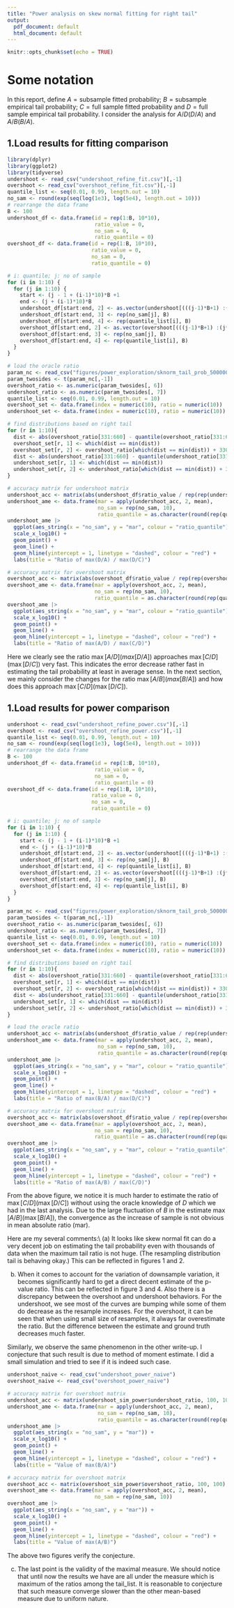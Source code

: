 ```yaml
---
title: "Power analysis on skew normal fitting for right tail"
output:
  pdf_document: default
  html_document: default
---
```



```r
knitr::opts_chunk$set(echo = TRUE)
```

# Some notation

In this report, define $A= \text{subsample fitted probability}$;
$B = \text{subsample empirical tail probability}$; $C = \text{full sample fitted probability}$ and
$D=\text{full sample empirical tail probability}$. I consider the analysis for $A/D (D/A)$ and $A/B (B/A)$.

## 1.Load results for fitting comparison


```r
library(dplyr)
library(ggplot2)
library(tidyverse)
undershoot <- read_csv("undershoot_refine_fit.csv")[,-1]
overshoot <- read_csv("overshoot_refine_fit.csv")[,-1]
quantile_list <- seq(0.01, 0.99, length.out = 10)
no_sam <- round(exp(seq(log(1e3), log(5e4), length.out = 10)))
# rearrange the data frame
B <- 100
undershoot_df <- data.frame(id = rep(1:B, 10*10),
                            ratio_value = 0,
                            no_sam = 0,
                            ratio_quantile = 0)
overshoot_df <- data.frame(id = rep(1:B, 10*10),
                           ratio_value = 0,
                           no_sam = 0,
                           ratio_quantile = 0)

# i: quantile; j: no of sample
for (i in 1:10) {
  for (j in 1:10) {
    start <- (j - 1 + (i-1)*10)*B +1
    end <- (j + (i-1)*10)*B
    undershoot_df[start:end, 2] <- as.vector(undershoot[(((j-1)*B+1) :(j*B)), (i-1)*3+2])[[1]]
    undershoot_df[start:end, 3] <- rep(no_sam[j], B)
    undershoot_df[start:end, 4] <- rep(quantile_list[i], B)
    overshoot_df[start:end, 2] <- as.vector(overshoot[(((j-1)*B+1) :(j*B)), (i-1)*3+2])[[1]]
    overshoot_df[start:end, 3] <- rep(no_sam[j], B)
    overshoot_df[start:end, 4] <- rep(quantile_list[i], B)
  }
}

# load the oracle ratio
param_nc <- read_csv("figures/power_exploration/sknorm_tail_prob_500000_resamples_0.96_percentile/param_twosides.csv")
param_twosides <- t(param_nc[,-1])
overshoot_ratio <- as.numeric(param_twosides[, 6])
undershoot_ratio <- as.numeric(param_twosides[, 7])
quantile_list <- seq(0.01, 0.99, length.out = 10)
overshoot_set <- data.frame(index = numeric(10), ratio = numeric(10))
undershoot_set <- data.frame(index = numeric(10), ratio = numeric(10))

# find distributions based on right tail
for (r in 1:10){
  dist <- abs(overshoot_ratio[331:660] - quantile(overshoot_ratio[331:660], quantile_list[r]))
  overshoot_set[r, 1] <- which(dist == min(dist))
  overshoot_set[r, 2] <- overshoot_ratio[which(dist == min(dist)) + 330]
  dist <- abs(undershoot_ratio[331:660] - quantile(undershoot_ratio[331:660], quantile_list[r]))
  undershoot_set[r, 1] <- which(dist == min(dist))
  undershoot_set[r, 2] <- undershoot_ratio[which(dist == min(dist)) + 330]
}

# accuracy matrix for undershoot matrix
undershoot_acc <- matrix(abs(undershoot_df$ratio_value / rep(rep(undershoot_set$ratio, each = 10), each = B)), 100, 100)
undershoot_ame <- data.frame(mar = apply(undershoot_acc, 2, mean),
                             no_sam = rep(no_sam, 10), 
                             ratio_quantile = as.character(round(rep(quantile_list, each = 10), 2)))
undershoot_ame |>
  ggplot(aes_string(x = "no_sam", y = "mar", colour = "ratio_quantile")) +
  scale_x_log10() +
  geom_point() +
  geom_line() +
  geom_hline(yintercept = 1, linetype = "dashed", colour = "red") +
  labs(title = "Ratio of max(D/A) / max(D/C)")

# accuracy matrix for overshoot matrix
overshoot_acc <- matrix(abs(overshoot_df$ratio_value / rep(rep(overshoot_set$ratio, each = 10), each = B)), 100, 100)
overshoot_ame <- data.frame(mar = apply(overshoot_acc, 2, mean),
                            no_sam = rep(no_sam, 10), 
                            ratio_quantile = as.character(round(rep(quantile_list, each = 10), 2)))
overshoot_ame |>
  ggplot(aes_string(x = "no_sam", y = "mar", colour = "ratio_quantile")) +
  scale_x_log10() +
  geom_point() +
  geom_line() +
  geom_hline(yintercept = 1, linetype = "dashed", colour = "red") +
  labs(title = "Ratio of max(A/D) / max(C/D)")
```

Here we clearly see the ratio $\max[A/D] (max[D/A])$ approaches $\max[C/D] (\max[D/C])$ very fast. This indicates the error decrease rather fast in estimating the tail probability at least in average sense. In the next section, we mainly consider the changes for the ratio $\max[A/B] (max[B/A])$ and how does this approach $\max[C/D] (\max[D/C])$.


## 1.Load results for power comparison



```r
undershoot <- read_csv("undershoot_refine_power.csv")[,-1]
overshoot <- read_csv("overshoot_refine_power.csv")[,-1]
quantile_list <- seq(0.01, 0.99, length.out = 10)
no_sam <- round(exp(seq(log(1e3), log(5e4), length.out = 10)))
# rearrange the data frame
B <- 100
undershoot_df <- data.frame(id = rep(1:B, 10*10),
                            ratio_value = 0,
                            no_sam = 0,
                            ratio_quantile = 0)
overshoot_df <- data.frame(id = rep(1:B, 10*10),
                           ratio_value = 0,
                           no_sam = 0,
                           ratio_quantile = 0)

# i: quantile; j: no of sample
for (i in 1:10) {
  for (j in 1:10) {
    start <- (j - 1 + (i-1)*10)*B +1
    end <- (j + (i-1)*10)*B
    undershoot_df[start:end, 2] <- as.vector(undershoot[(((j-1)*B+1) :(j*B)), (i-1)*3+2])[[1]]
    undershoot_df[start:end, 3] <- rep(no_sam[j], B)
    undershoot_df[start:end, 4] <- rep(quantile_list[i], B)
    overshoot_df[start:end, 2] <- as.vector(overshoot[(((j-1)*B+1) :(j*B)), (i-1)*3+2])[[1]]
    overshoot_df[start:end, 3] <- rep(no_sam[j], B)
    overshoot_df[start:end, 4] <- rep(quantile_list[i], B)
  }
}

param_nc <- read_csv("figures/power_exploration/sknorm_tail_prob_500000_resamples_0.96_percentile/param_twosides.csv")
param_twosides <- t(param_nc[,-1])
overshoot_ratio <- as.numeric(param_twosides[, 6])
undershoot_ratio <- as.numeric(param_twosides[, 7])
quantile_list <- seq(0.01, 0.99, length.out = 10)
overshoot_set <- data.frame(index = numeric(10), ratio = numeric(10))
undershoot_set <- data.frame(index = numeric(10), ratio = numeric(10))

# find distributions based on right tail
for (r in 1:10){
  dist <- abs(overshoot_ratio[331:660] - quantile(overshoot_ratio[331:660], quantile_list[r]))
  overshoot_set[r, 1] <- which(dist == min(dist))
  overshoot_set[r, 2] <- overshoot_ratio[which(dist == min(dist)) + 330]
  dist <- abs(undershoot_ratio[331:660] - quantile(undershoot_ratio[331:660], quantile_list[r]))
  undershoot_set[r, 1] <- which(dist == min(dist))
  undershoot_set[r, 2] <- undershoot_ratio[which(dist == min(dist)) + 330]
}

# load the oracle ratio
undershoot_acc <- matrix(abs(undershoot_df$ratio_value / rep(rep(undershoot_set$ratio, each = 10), each = B)), 100, 100)
undershoot_ame <- data.frame(mar = apply(undershoot_acc, 2, mean),
                             no_sam = rep(no_sam, 10), 
                             ratio_quantile = as.character(round(rep(quantile_list, each = 10), 2)))
undershoot_ame |>
  ggplot(aes_string(x = "no_sam", y = "mar", colour = "ratio_quantile")) +
  scale_x_log10() +
  geom_point() +
  geom_line() +
  geom_hline(yintercept = 1, linetype = "dashed", colour = "red") +
  labs(title = "Ratio of max(B/A) / max(D/C)")

# accuracy matrix for overshoot matrix
overshoot_acc <- matrix(abs(overshoot_df$ratio_value / rep(rep(overshoot_set$ratio, each = 10), each = B)), 100, 100)
overshoot_ame <- data.frame(mar = apply(overshoot_acc, 2, mean),
                            no_sam = rep(no_sam, 10), 
                            ratio_quantile = as.character(round(rep(quantile_list, each = 10), 2)))
overshoot_ame |>
  ggplot(aes_string(x = "no_sam", y = "mar", colour = "ratio_quantile")) +
  scale_x_log10() +
  geom_point() +
  geom_line() +
  geom_hline(yintercept = 1, linetype = "dashed", colour = "red") +
  labs(title = "Ratio of max(A/B) / max(C/D)")
```

From the above figure, we notice it is much harder to estimate the ratio of $\max[C/D](\max[D/C])$ without using the oracle knowledge of $D$ which we had in the last analysis. Due to the large fluctuation of $B$ in the estimate $\max[A/B] (\max[B/A])$, the convergence as the increase of sample is not obvious in mean absolute ratio (mar).


Here are my several comments:\\
(a) It looks like skew normal fit can do a very decent job on estimating the tail probability even with thousands of data when the maximum tail ratio is not huge. (The resampling distribution tail is behaving okay.) This can be reflected in figures 1 and 2.

(b) When it comes to account for the variation of downsample variation, it becomes significantly hard to get a direct decent estimate of the p-value ratio. This can be reflected in figure 3 and 4. Also there is a discrepancy between the overshoot and undershoot behaviors. For the undershoot, we see most of the curves are bumping while some of them do decrease as the resample increases. For the overshoot, it can be seen that when using small size of resamples, it always far overestimate the ratio. But the difference between the estimate and ground truth decreases much faster. 

Similarly, we observe the same phenomenon in the other write-up. I conjecture that such result is due to method of moment estimate. I did a small simulation and tried to see if it is indeed such case.

```r
undershoot_naive <- read_csv("undershoot_power_naive")
overshoot_naive <- read_csv("overshoot_power_naive")

# accuracy matrix for overshoot matrix
undershoot_acc <- matrix(undershoot_sim_power$undershoot_ratio, 100, 10)
undershoot_ame <- data.frame(mar = apply(undershoot_acc, 2, mean),
                             no_sam = rep(no_sam, 10), 
                             ratio_quantile = as.character(round(rep(quantile_list, each = 10), 2)))
undershoot_ame |>
  ggplot(aes_string(x = "no_sam", y = "mar")) +
  scale_x_log10() +
  geom_point() +
  geom_line() +
  geom_hline(yintercept = 1, linetype = "dashed", colour = "red") +
  labs(title = "Value of max(B/A)")

# accuracy matrix for overshoot matrix
overshoot_acc <- matrix(overshoot_sim_power$overshoot_ratio, 100, 100)
overshoot_ame <- data.frame(mar = apply(overshoot_acc, 2, mean),
                            no_sam = rep(no_sam, 10))
overshoot_ame |>
  ggplot(aes_string(x = "no_sam", y = "mar")) +
  scale_x_log10() +
  geom_point() +
  geom_line() +
  geom_hline(yintercept = 1, linetype = "dashed", colour = "red") +
  labs(title = "Value of max(A/B)")
```
The above two figures verify the conjecture. 


(c) The last point is the validity of the maximal measure. We should notice that until now the results we have are all under the measure which is maximum of the ratios among the tail_list. It is reasonable to conjecture that such measure converge slower than the other mean-based measure due to uniform nature. 
